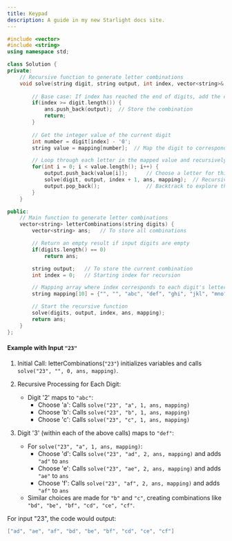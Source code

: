 ```yaml
---
title: Keypad
description: A guide in my new Starlight docs site.
---
```


```c++
#include <vector>
#include <string>
using namespace std;

class Solution {
private:
    // Recursive function to generate letter combinations
    void solve(string digit, string output, int index, vector<string>& ans, string mapping[]) {
        
        // Base case: If index has reached the end of digits, add the current output to ans
        if(index >= digit.length()) {
            ans.push_back(output);  // Store the combination
            return;
        }
        
        // Get the integer value of the current digit
        int number = digit[index] - '0';
        string value = mapping[number];  // Map the digit to corresponding letters

        // Loop through each letter in the mapped value and recursively call `solve`
        for(int i = 0; i < value.length(); i++) {
            output.push_back(value[i]);      // Choose a letter for this position
            solve(digit, output, index + 1, ans, mapping);  // Recursive call for the next digit
            output.pop_back();               // Backtrack to explore the next letter
        }
    }

public:
    // Main function to generate letter combinations
    vector<string> letterCombinations(string digits) {
        vector<string> ans;   // To store all combinations

        // Return an empty result if input digits are empty
        if(digits.length() == 0)
            return ans;

        string output;   // To store the current combination
        int index = 0;   // Starting index for recursion

        // Mapping array where index corresponds to each digit's letters
        string mapping[10] = {"", "", "abc", "def", "ghi", "jkl", "mno", "pqrs", "tuv", "wxyz"};

        // Start the recursive function
        solve(digits, output, index, ans, mapping);
        return ans;
    }
};
```

#### Example with Input `"23"`
1. Initial Call: letterCombinations(`"23"`) initializes variables and calls `solve("23", "", 0, ans, mapping)`.

2. Recursive Processing for Each Digit:
    - Digit '2' maps to `"abc"`:
        - Choose 'a': Calls `solve("23", "a", 1, ans, mapping)`
        - Choose 'b': Calls `solve("23", "b", 1, ans, mapping)`
        - Choose 'c': Calls `solve("23", "c", 1, ans, mapping)`
3. Digit '3' (within each of the above calls) maps to `"def"`:
    - For `solve("23", "a", 1, ans, mapping)`:
        - Choose 'd': Calls `solve("23", "ad", 2, ans, mapping)` and adds `"ad"` to `ans`
        - Choose 'e': Calls `solve("23", "ae", 2, ans, mapping)` and adds `"ae"` to `ans`
        - Choose 'f': Calls `solve("23", "af", 2, ans, mapping)` and adds `"af"` to `ans`
    - Similar choices are made for `"b"` and `"c"`, creating combinations like `"bd", "be", "bf", "cd", "ce", "cf"`.

For input "23", the code would output:
```c++
["ad", "ae", "af", "bd", "be", "bf", "cd", "ce", "cf"]
```
